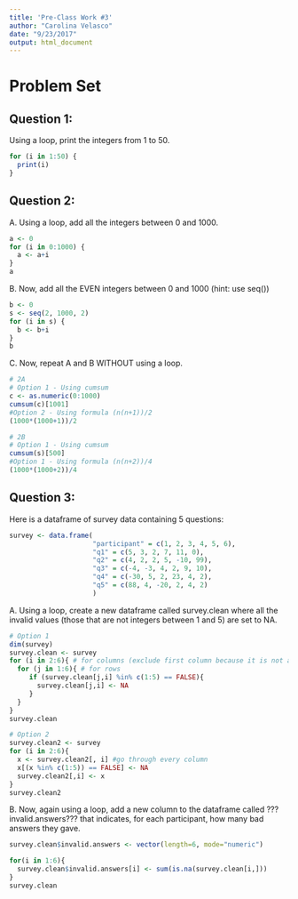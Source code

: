 ```yaml
---
title: 'Pre-Class Work #3'
author: "Carolina Velasco"
date: "9/23/2017"
output: html_document
---
```


# Problem Set
## Question 1:
Using a loop, print the integers from 1 to 50.
```r
for (i in 1:50) {
  print(i)
}
```

## Question 2:
A. Using a loop, add all the integers between 0 and 1000.
```r
a <- 0
for (i in 0:1000) {
  a <- a+i
}
a
```

B. Now, add all the EVEN integers between 0 and 1000 (hint: use seq())
```r
b <- 0
s <- seq(2, 1000, 2)
for (i in s) {
  b <- b+i
}
b
```

C. Now, repeat A and B WITHOUT using a loop.
```r
# 2A
# Option 1 - Using cumsum
c <- as.numeric(0:1000)
cumsum(c)[1001]
#Option 2 - Using formula (n(n+1))/2
(1000*(1000+1))/2

# 2B
# Option 1 - Using cumsum
cumsum(s)[500]
#Option 1 - Using formula (n(n+2))/4
(1000*(1000+2))/4
```

## Question 3:
Here is a dataframe of survey data containing 5 questions:

```r
survey <- data.frame(
                     "participant" = c(1, 2, 3, 4, 5, 6),
                     "q1" = c(5, 3, 2, 7, 11, 0),
                     "q2" = c(4, 2, 2, 5, -10, 99),
                     "q3" = c(-4, -3, 4, 2, 9, 10),
                     "q4" = c(-30, 5, 2, 23, 4, 2),
                     "q5" = c(88, 4, -20, 2, 4, 2)
                     )
```

A. Using a loop, create a new dataframe called survey.clean where all the invalid values (those that are not integers between 1 and 5) are set to NA.
```r
# Option 1
dim(survey)
survey.clean <- survey
for (i in 2:6){ # for columns (exclude first column because it is not answer to questions but participant number)
  for (j in 1:6){ # for rows 
     if (survey.clean[j,i] %in% c(1:5) == FALSE){
       survey.clean[j,i] <- NA
     }
  }
}
survey.clean

# Option 2
survey.clean2 <- survey
for (i in 2:6){
  x <- survey.clean2[, i] #go through every column
  x[(x %in% c(1:5)) == FALSE] <- NA
  survey.clean2[,i] <- x
}
survey.clean2
```

B. Now, again using a loop, add a new column to the dataframe called ???invalid.answers??? that indicates, for each participant, how many bad answers they gave.
```r
survey.clean$invalid.answers <- vector(length=6, mode="numeric")

for(i in 1:6){
  survey.clean$invalid.answers[i] <- sum(is.na(survey.clean[i,]))
}
survey.clean
```



